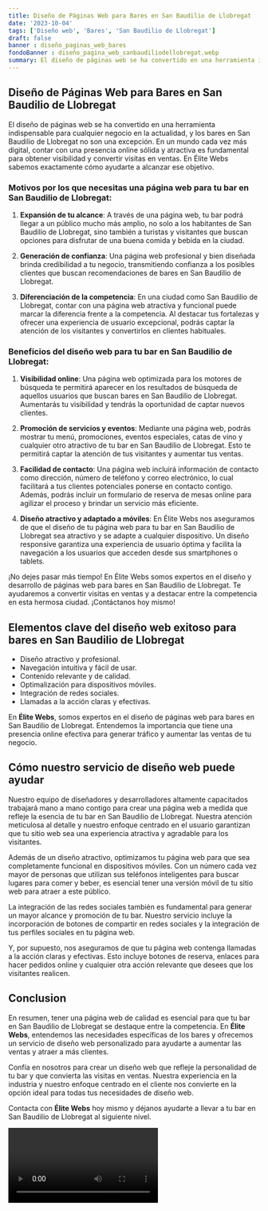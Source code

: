 ```yaml
---
title: Diseño de Páginas Web para Bares en San Baudilio de Llobregat
date: '2023-10-04'
tags: ['Diseño web', 'Bares', 'San Baudilio de Llobregat']
draft: false
banner : diseño_paginas_web_bares
fondoBanner : diseño_pagina_web_sanbaudiliodellobregat.webp
summary: El diseño de páginas web se ha convertido en una herramienta indispensable para cualquier negocio en la actualidad, y los bares en San Baudilio de Llobregat no son una excepción. En un mundo cada vez más digital, contar con una presencia online sólida y atractiva es fundamental para obtener visibilidad y convertir visitas en ventas. En Élite Webs sabemos exactamente cómo ayudarte a alcanzar ese objetivo.
---
```


## Diseño de Páginas Web para Bares en San Baudilio de Llobregat

El diseño de páginas web se ha convertido en una herramienta indispensable para cualquier negocio en la actualidad, y los bares en San Baudilio de Llobregat no son una excepción. En un mundo cada vez más digital, contar con una presencia online sólida y atractiva es fundamental para obtener visibilidad y convertir visitas en ventas. En Élite Webs sabemos exactamente cómo ayudarte a alcanzar ese objetivo.

### Motivos por los que necesitas una página web para tu bar en San Baudilio de Llobregat:

1. **Expansión de tu alcance**: A través de una página web, tu bar podrá llegar a un público mucho más amplio, no solo a los habitantes de San Baudilio de Llobregat, sino también a turistas y visitantes que buscan opciones para disfrutar de una buena comida y bebida en la ciudad.

2. **Generación de confianza**: Una página web profesional y bien diseñada brinda credibilidad a tu negocio, transmitiendo confianza a los posibles clientes que buscan recomendaciones de bares en San Baudilio de Llobregat.

3. **Diferenciación de la competencia**: En una ciudad como San Baudilio de Llobregat, contar con una página web atractiva y funcional puede marcar la diferencia frente a la competencia. Al destacar tus fortalezas y ofrecer una experiencia de usuario excepcional, podrás captar la atención de los visitantes y convertirlos en clientes habituales.

### Beneficios del diseño web para tu bar en San Baudilio de Llobregat:

1. **Visibilidad online**: Una página web optimizada para los motores de búsqueda te permitirá aparecer en los resultados de búsqueda de aquellos usuarios que buscan bares en San Baudilio de Llobregat. Aumentarás tu visibilidad y tendrás la oportunidad de captar nuevos clientes.

2. **Promoción de servicios y eventos**: Mediante una página web, podrás mostrar tu menú, promociones, eventos especiales, catas de vino y cualquier otro atractivo de tu bar en San Baudilio de Llobregat. Esto te permitirá captar la atención de tus visitantes y aumentar tus ventas.

3. **Facilidad de contacto**: Una página web incluirá información de contacto como dirección, número de teléfono y correo electrónico, lo cual facilitará a tus clientes potenciales ponerse en contacto contigo. Además, podrás incluir un formulario de reserva de mesas online para agilizar el proceso y brindar un servicio más eficiente.

4. **Diseño atractivo y adaptado a móviles**: En Élite Webs nos aseguramos de que el diseño de tu página web para tu bar en San Baudilio de Llobregat sea atractivo y se adapte a cualquier dispositivo. Un diseño responsive garantiza una experiencia de usuario óptima y facilita la navegación a los usuarios que acceden desde sus smartphones o tablets.

¡No dejes pasar más tiempo! En Élite Webs somos expertos en el diseño y desarrollo de páginas web para bares en San Baudilio de Llobregat. Te ayudaremos a convertir visitas en ventas y a destacar entre la competencia en esta hermosa ciudad. ¡Contáctanos hoy mismo!

<GifSeo />

<Cta />

## Elementos clave del diseño web exitoso para bares en San Baudilio de Llobregat

- Diseño atractivo y profesional.
- Navegación intuitiva y fácil de usar.
- Contenido relevante y de calidad.
- Optimalización para dispositivos móviles.
- Integración de redes sociales.
- Llamadas a la acción claras y efectivas.

En **Élite Webs**, somos expertos en el diseño de páginas web para bares en San Baudilio de Llobregat. Entendemos la importancia que tiene una presencia online efectiva para generar tráfico y aumentar las ventas de tu negocio.

## Cómo nuestro servicio de diseño web puede ayudar

Nuestro equipo de diseñadores y desarrolladores altamente capacitados trabajará mano a mano contigo para crear una página web a medida que refleje la esencia de tu bar en San Baudilio de Llobregat. Nuestra atención meticulosa al detalle y nuestro enfoque centrado en el usuario garantizan que tu sitio web sea una experiencia atractiva y agradable para los visitantes.

Además de un diseño atractivo, optimizamos tu página web para que sea completamente funcional en dispositivos móviles. Con un número cada vez mayor de personas que utilizan sus teléfonos inteligentes para buscar lugares para comer y beber, es esencial tener una versión móvil de tu sitio web para atraer a este público.

La integración de las redes sociales también es fundamental para generar un mayor alcance y promoción de tu bar. Nuestro servicio incluye la incorporación de botones de compartir en redes sociales y la integración de tus perfiles sociales en tu página web.

Y, por supuesto, nos aseguramos de que tu página web contenga llamadas a la acción claras y efectivas. Esto incluye botones de reserva, enlaces para hacer pedidos online y cualquier otra acción relevante que desees que los visitantes realicen.

## Conclusion

En resumen, tener una página web de calidad es esencial para que tu bar en San Baudilio de Llobregat se destaque entre la competencia. En **Élite Webs**, entendemos las necesidades específicas de los bares y ofrecemos un servicio de diseño web personalizado para ayudarte a aumentar las ventas y atraer a más clientes.

Confía en nosotros para crear un diseño web que refleje la personalidad de tu bar y que convierta las visitas en ventas. Nuestra experiencia en la industria y nuestro enfoque centrado en el cliente nos convierte en la opción ideal para todas tus necesidades de diseño web.

Contacta con **Élite Webs** hoy mismo y déjanos ayudarte a llevar a tu bar en San Baudilio de Llobregat al siguiente nivel.

<Video />

<CtaBot job='Bares' city='San Baudilio de Llobregat'/>

<Gmaps query='San Baudilio de Llobregat+españa+maps' />